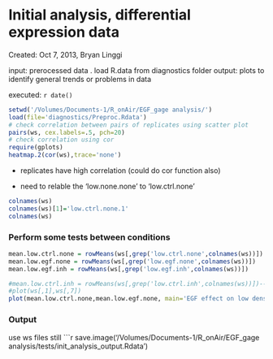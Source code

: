 Initial analysis, differential expression data
========================================================
Created: Oct 7, 2013, Bryan Linggi  
 
input: prerocessed data . load R.data from diagnostics folder
output: plots to identify general trends or problems in data    

executed: `r date() `  

```r
setwd('/Volumes/Documents-1/R_onAir/EGF_gage analysis/')
load(file='diagnostics/Preproc.Rdata')
# check correlation between pairs of replicates using scatter plot
pairs(ws, cex.labels=.5, pch=20)
# check correlation using cor
require(gplots)
heatmap.2(cor(ws),trace='none')
```
* replicates have high correlation (could do cor function also)  
  
* need to relable the 'low.none.none' to 'low.ctrl.none'  

```r
colnames(ws)
colnames(ws)[1]='low.ctrl.none.1'
colnames(ws)
```
### Perform some tests between conditions   
```r
mean.low.ctrl.none = rowMeans(ws[,grep('low.ctrl.none',colnames(ws))])
mean.low.egf.none = rowMeans(ws[,grep('low.egf.none',colnames(ws))])
mean.low.egf.inh = rowMeans(ws[,grep('low.egf.inh',colnames(ws))])

#mean.low.ctrl.inh = rowMeans(ws[,grep('low.ctrl.inh',colnames(ws))])--control was not done
#plot(ws[,1],ws[,7])
plot(mean.low.ctrl.none,mean.low.egf.none, main='EGF effect on low density')
```

### Output   
use ws files still
```r
  save.image('/Volumes/Documents-1/R_onAir/EGF_gage analysis/tests/init_analysis_output.Rdata')
